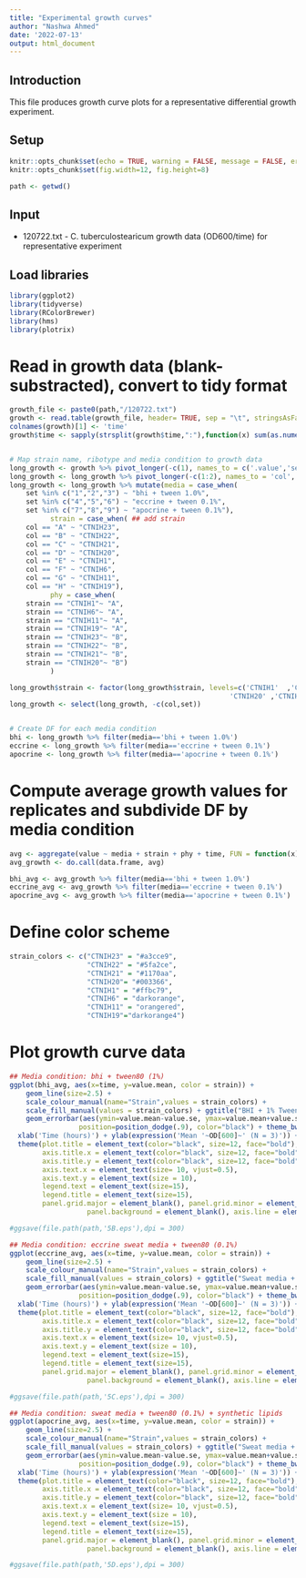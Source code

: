 ```yaml
---
title: "Experimental growth curves"
author: "Nashwa Ahmed"
date: '2022-07-13'
output: html_document
---
```



## Introduction

This file produces growth curve plots for a representative differential growth experiment. 

## Setup
```r
knitr::opts_chunk$set(echo = TRUE, warning = FALSE, message = FALSE, error = FALSE)
knitr::opts_chunk$set(fig.width=12, fig.height=8)

path <- getwd()
```

## Input 

* 120722.txt - C. tuberculostearicum growth data (OD600/time) for representative experiment

## Load libraries 
```r
library(ggplot2)
library(tidyverse)
library(RColorBrewer)
library(hms)
library(plotrix)
```

# Read in growth data (blank-substracted), convert to tidy format 
```r

growth_file <- paste0(path,"/120722.txt") 
growth <- read.table(growth_file, header= TRUE, sep = "\t", stringsAsFactors = FALSE)
colnames(growth)[1] <- 'time'
growth$time <- sapply(strsplit(growth$time,":"),function(x) sum(as.numeric(x)*c(1,1/60,1/3600)))


# Map strain name, ribotype and media condition to growth data 
long_growth <- growth %>% pivot_longer(-c(1), names_to = c('.value','set'), names_pattern = "(.)([0-9]*)" )
long_growth <- long_growth %>% pivot_longer(-c(1:2), names_to = 'col', values_to = 'value', names_pattern = "(.)" )
long_growth <- long_growth %>% mutate(media = case_when( 
    set %in% c("1","2","3") ~ "bhi + tween 1.0%",
    set %in% c("4","5","6") ~ "eccrine + tween 0.1%",
    set %in% c("7","8","9") ~ "apocrine + tween 0.1%"),
          strain = case_when( ## add strain 
    col == "A" ~ "CTNIH23",
    col == "B" ~ "CTNIH22",
    col == "C" ~ "CTNIH21",
    col == "D" ~ "CTNIH20",
    col == "E" ~ "CTNIH1",
    col == "F" ~ "CTNIH6",
    col == "G" ~ "CTNIH11",
    col == "H" ~ "CTNIH19"),
          phy = case_when(
    strain == "CTNIH1"~ "A",
    strain == "CTNIH6"~ "A",
    strain == "CTNIH11"~ "A",
    strain == "CTNIH19"~ "A",
    strain == "CTNIH23"~ "B",
    strain == "CTNIH22"~ "B",
    strain == "CTNIH21"~ "B",
    strain == "CTNIH20"~ "B")       
          )

long_growth$strain <- factor(long_growth$strain, levels=c('CTNIH1'	,'CTNIH6'	,'CTNIH11'	,'CTNIH19',
                                                      'CTNIH20'	,'CTNIH21'	,'CTNIH22'	,'CTNIH23'))
long_growth <- select(long_growth, -c(col,set))


# Create DF for each media condition 
bhi <- long_growth %>% filter(media=='bhi + tween 1.0%')
eccrine <- long_growth %>% filter(media=='eccrine + tween 0.1%')
apocrine <- long_growth %>% filter(media=='apocrine + tween 0.1%')
```


# Compute average growth values for replicates and subdivide DF by media condition 
```r
avg <- aggregate(value ~ media + strain + phy + time, FUN = function(x) c(mean = mean(x), sd = sd(x), se=std.error(x)), data=long_growth)
avg_growth <- do.call(data.frame, avg)

bhi_avg <- avg_growth %>% filter(media=='bhi + tween 1.0%')
eccrine_avg <- avg_growth %>% filter(media=='eccrine + tween 0.1%')
apocrine_avg <- avg_growth %>% filter(media=='apocrine + tween 0.1%')
```

# Define color scheme 
```r
strain_colors <- c("CTNIH23" = "#a3cce9",
                   "CTNIH22" = "#5fa2ce", 
                   "CTNIH21" = "#1170aa", 
                   "CTNIH20"= "#003366",
                   "CTNIH1" = "#ffbc79",
                   "CTNIH6" = "darkorange",
                   "CTNIH11" = "orangered",
                   "CTNIH19"="darkorange4")
```

# Plot growth curve data
```r

## Media condition: bhi + tween80 (1%)
ggplot(bhi_avg, aes(x=time, y=value.mean, color = strain)) +
    geom_line(size=2.5) +
    scale_colour_manual(name="Strain",values = strain_colors) +
    scale_fill_manual(values = strain_colors) + ggtitle("BHI + 1% Tween80") +
    geom_errorbar(aes(ymin=value.mean-value.se, ymax=value.mean+value.se), width=.1,
                 position=position_dodge(.9), color="black") + theme_bw() +
  xlab('Time (hours)') + ylab(expression('Mean '~OD[600]~' (N = 3)')) +xlim(0,20) + ylim(0,1.25)+
  theme(plot.title = element_text(color="black", size=12, face="bold"),
        axis.title.x = element_text(color="black", size=12, face="bold"),
        axis.title.y = element_text(color="black", size=12, face="bold", hjust=0.5),
        axis.text.x = element_text(size= 10, vjust=0.5),
        axis.text.y = element_text(size = 10),
        legend.text = element_text(size=15),
        legend.title = element_text(size=15),
        panel.grid.major = element_blank(), panel.grid.minor = element_blank(),
                   panel.background = element_blank(), axis.line = element_line(colour = "black")) 

#ggsave(file.path(path,'5B.eps'),dpi = 300) 

## Media condition: eccrine sweat media + tween80 (0.1%)
ggplot(eccrine_avg, aes(x=time, y=value.mean, color = strain)) +
    geom_line(size=2.5) +
    scale_colour_manual(name="Strain",values = strain_colors) +
    scale_fill_manual(values = strain_colors) + ggtitle("Sweat media + 0.1% Tween80") +
    geom_errorbar(aes(ymin=value.mean-value.se, ymax=value.mean+value.se), width=.1,
                 position=position_dodge(.9), color="black") + theme_bw() +
  xlab('Time (hours)') + ylab(expression('Mean '~OD[600]~' (N = 3)')) +xlim(0,20) + ylim(0,0.5) +
  theme(plot.title = element_text(color="black", size=12, face="bold"),
        axis.title.x = element_text(color="black", size=12, face="bold"),
        axis.title.y = element_text(color="black", size=12, face="bold", hjust=0.5),
        axis.text.x = element_text(size= 10, vjust=0.5),
        axis.text.y = element_text(size = 10),
        legend.text = element_text(size=15),
        legend.title = element_text(size=15),
        panel.grid.major = element_blank(), panel.grid.minor = element_blank(),
                   panel.background = element_blank(), axis.line = element_line(colour = "black")) 

#ggsave(file.path(path,'5C.eps'),dpi = 300)

## Media condition: sweat media + tween80 (0.1%) + synthetic lipids 
ggplot(apocrine_avg, aes(x=time, y=value.mean, color = strain)) +
    geom_line(size=2.5) +
    scale_colour_manual(name="Strain",values = strain_colors) +
    scale_fill_manual(values = strain_colors) + ggtitle("Sweat media + 0.1% Tween80 + synthetic lipid mixture") +
    geom_errorbar(aes(ymin=value.mean-value.se, ymax=value.mean+value.se), width=.1,
                 position=position_dodge(.9), color="black") + theme_bw() +
  xlab('Time (hours)') + ylab(expression('Mean '~OD[600]~' (N = 3)')) +xlim(0,20) + ylim(0,0.5) +
  theme(plot.title = element_text(color="black", size=12, face="bold"),
        axis.title.x = element_text(color="black", size=12, face="bold"),
        axis.title.y = element_text(color="black", size=12, face="bold", hjust=0.5),
        axis.text.x = element_text(size= 10, vjust=0.5),
        axis.text.y = element_text(size = 10),
        legend.text = element_text(size=15),
        legend.title = element_text(size=15),
        panel.grid.major = element_blank(), panel.grid.minor = element_blank(),
                   panel.background = element_blank(), axis.line = element_line(colour = "black"))

#ggsave(file.path(path,'5D.eps'),dpi = 300)
```


